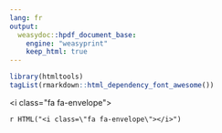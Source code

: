 ```yaml
---
lang: fr
output: 
  weasydoc::hpdf_document_base:
    engine: "weasyprint"
    keep_html: true
---
```

  
```r
library(htmltools)
tagList(rmarkdown::html_dependency_font_awesome())
```

<i class=\"fa fa-envelope\"></i>


`r HTML("<i class=\"fa fa-envelope\"></i>")` 

